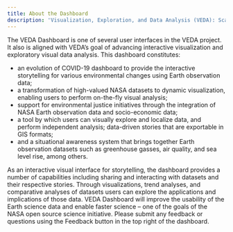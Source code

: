 ```yaml
---
title: About the Dashboard
description: 'Visualization, Exploration, and Data Analysis (VEDA): Scalable and Interactive System for Science Data.'
---
```


<Block>
  <Prose>
    <p>
      The VEDA Dashboard is one of several user interfaces in the VEDA project.
      It also is aligned with VEDA’s goal of advancing interactive visualization
      and exploratory visual data analysis. This dashboard constitutes:
    </p>
    <ul>
      <li>
        an evolution of COVID-19 dashboard to provide the interactive
        storytelling for various environmental changes using Earth observation
        data;
      </li>
      <li>
        a transformation of high-valued NASA datasets to dynamic visualization,
        enabling users to perform on-the-fly visual analysis;
      </li>
      <li>
        support for environmental justice initiatives through the integration of
        NASA Earth observation data and socio-economic data;
      </li>
      <li>
        a tool by which users can visually explore and localize data, and
        perform independent analysis; data-driven stories that are exportable in
        GIS formats;
      </li>
      <li>
        and a situational awareness system that brings together Earth
        observation datasets such as greenhouse gasses, air quality, and sea
        level rise, among others.
      </li>
    </ul>
    <p>
      As an interactive visual interface for storytelling, the dashboard
      provides a number of capabilities including sharing and interacting with
      datasets and their respective stories. Through visualizations, trend
      analyses, and comparative analyses of datasets users can explore the
      applications and implications of those data. VEDA Dashboard will improve
      the usability of the Earth science data and enable faster science – one of
      the goals of the NASA open source science initiative. Please submit any
      feedback or questions using the Feedback button in the top right of the
      dashboard.
    </p>
  </Prose>
</Block>
